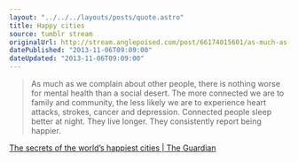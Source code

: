 ```yaml
---
layout: "../../../layouts/posts/quote.astro"
title: Happy cities
source: tumblr stream
originalUrl: http://stream.anglepoised.com/post/66174015601/as-much-as-we-complain-about-other-people-there
datePublished: "2013-11-06T09:09:00"
dateUpdated: "2013-11-06T09:09:00"
---
```


> As much as we complain about other people, there is nothing worse for mental health than a social desert. The more connected we are to family and community, the less likely we are to experience heart attacks, strokes, cancer and depression. Connected people sleep better at night. They live longer. They consistently report being happier.

[The secrets of the world’s happiest cities | The Guardian](http://www.theguardian.com/society/2013/nov/01/secrets-worlds-happiest-cities-commute-property-prices)
